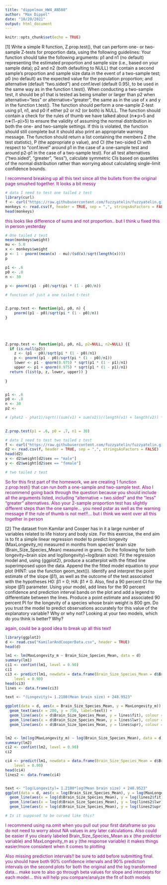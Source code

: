 ```yaml
---
title: "dippelmax_HW4_AN588"
author: "Max Dippel"
date: "10/20/2021"
output: html_document
---
```


```r
knitr::opts_chunk$set(echo = TRUE)
```
[1] Write a simple R function, Z.prop.test(), that can perform one- or two-sample Z-tests for proportion data, using the following guidelines:
Your function should take the following arguments: p1 and n1 (no default) representing the estimated proportion and sample size (i.e., based on your sample data); p2 and n2 (both defaulting to NULL) that contain a second sample’s proportion and sample size data in the event of a two-sample test; p0 (no default) as the expected value for the population proportion; and alternative (default “two.sided”) and conf.level (default 0.95), to be used in the same way as in the function t.test().
When conducting a two-sample test, it should be p1 that is tested as being smaller or larger than p2 when alternative=“less” or alternative=“greater”, the same as in the use of x and y in the function t.test().
The function should perform a one-sample Z-test using p1, n1, and p0 if either p2 or n2 (or both) is NULL.
The function should contain a check for the rules of thumb we have talked about (n∗p>5 and n∗(1−p)>5) to ensure the validity of assuming the normal distribution in both the one- and two-sample settings. If this is violated, the function should still complete but it should also print an appropriate warning message.
The function should return a list containing the members Z (the test statistic), P (the appropriate p value), and CI (the two-sided CI with respect to “conf.level” around p1 in the case of a one-sample test and around p2-p1 in the case of a two-sample test). For all test alternatives (“two.sided”, “greater”, “less”), calculate symmetric CIs based on quantiles of the normal distribution rather than worrying about calculating single-limit confidence bounds.


<span style="color: purple;">I recommend breaking up all this text since all the bullets from the original page smushed together. It looks a bit messy </span>
```r
# data I need to test one tailed z test
library(curl)
f <- curl("https://raw.githubusercontent.com/fuzzyatelin/fuzzyatelin.github.io/master/AN588_Fall21/vervet-weights.csv")
monkeys <- read.csv(f, header = TRUE, sep = ",", stringsAsFactors = FALSE)
head(monkeys)
```

<span style="color: purple;">this looks like difference of sums and not proportion.. but I think u fixed this in person yesterday</span>
```r
# One tailed z test
mean(monkeys$weight)
mu <- 5.0
x <- monkeys$weight
p <- 1 - pnorm((mean(x) - mu)/(sd(x)/sqrt(length(x))))
p

p1 <- .6
p0 <- .8
n <- 30
  
p <- pnorm((p1 - p0)/sqrt(pi * (1 - p0)/n))
```

```r
# function of just a one tailed t-test


Z.prop.test <- function(p1, p0, n) {
    pnorm((p1 - p0)/sqrt(pi * (1 - p0)/n))
}





Z.prop.test <- function(p1, p0, n1, p2=NULL, n2=NULL) {{ 
  if (is.null(p2))
    z <- (p1 - p0)/sqrt(pi * (1 - p0)/n1)
    p <- pnorm((p1 - p0)/sqrt(pi * (1 - p0)/n1))
    lower <- p1 - qnorm(0.975) * sqrt(p1 * (1 - p1)/n1)
    upper <- p1 + qnorm(0.975) * sqrt(p1 * (1 - p1)/n1)
  return (list(p, z, lower, upper)) }
    
}


p1 <- .6
p0 <- .8
n <- 30
p2 <- 

# (phat2 - phat1)/sqrt(((sum(v1) + sum(v2))/(length(v1) + length(v2)) * (1 - (sum(v1) + sum(v2))/(length(v1) + length(v2)))) * (1/length(v1) + 1/length(v2)))

  
Z.prop.test(p1 = .6, p0 = .7, n1 = 30)

```

```r
# data I need to test two tailed z test
f <- curl("https://raw.githubusercontent.com/fuzzyatelin/fuzzyatelin.github.io/master/AN588_Fall21/colobus-weights.csv")
d2 <- read.csv(f, header = TRUE, sep = ",", stringsAsFactors = FALSE)
head(d2)
x <- d2$weight[d2$sex == "male"]
y <- d2$weight[d2$sex == "female"]
```

```r
# two tailed z test 

```

<span style="color: purple;">So for this first part of the homework, we are creating 1 function z.prop.test() that can run *both* a one-sample and two-sample test. Also I recommend going back through the question because you should include all the arguments listed, including "alternative = two.sided" and the "less" "greater" alternatives. Also your 2-sample proportion test has slightly different steps than the one sample... you need pstar as well as the warning message if the rule of thumb is not met!!... but i think we went over all this together in person </span>


[2] The dataset from Kamilar and Cooper has in it a large number of variables related to life history and body size. For this exercise, the end aim is to fit a simple linear regression model to predict longevity (MaxLongevity_m) measured in months from species’ brain size (Brain_Size_Species_Mean) measured in grams. Do the following for both longevity~brain size and log(longevity)~log(brain size):
Fit the regression model and, using {ggplot2}, produce a scatterplot with the fitted line superimposed upon the data. Append the the fitted model equation to your plot (HINT: use the function geom_text()).
Identify and interpret the point estimate of the slope (β1), as well as the outcome of the test associated with the hypotheses H0: β1 = 0; HA: β1 ≠ 0. Also, find a 90 percent CI for the slope (β1) parameter.
Using your model, add lines for the 90 percent confidence and prediction interval bands on the plot and add a legend to differentiate between the lines.
Produce a point estimate and associated 90 percent PI for the longevity of a species whose brain weight is 800 gm. Do you trust the model to predict observations accurately for this value of the explanatory variable? Why or why not?
Looking at your two models, which do you think is better? Why?


<span style="color: purple;">again, could be a good idea to break up all this text!</span>
```r
library(ggplot2)
d <- read.csv("KamilarAndCooperData.csv", header = TRUE)
head(d)

lm1 <- lm(MaxLongevity_m ~ Brain_Size_Species_Mean, data = d)
summary(lm1)
ci1 <- confint(lm1, level = 0.90)
ci1
ci3 <- predict(lm1, newdata = data.frame(Brain_Size_Species_Mean = d$Brain_Size_Species_Mean), interval = "confidence",
    level = 0.90)
head(ci3)
lines <- data.frame(ci3)

text <- "(Longevity)= 1.2180(Mean brain size) + 248.9523"

ggplot(data = d, aes(x = Brain_Size_Species_Mean, y = MaxLongevity_m)) + geom_point(color="darkorange3") + 
  geom_text(aes(x = 200, y = 750, label=text)) + 
  geom_line(aes(x = d$Brain_Size_Species_Mean, y = lines$fit), colour = "black") +
  geom_line(aes(x = d$Brain_Size_Species_Mean, y = lines$lwr), colour = "darkorchid4") + 
  geom_line(aes(x = d$Brain_Size_Species_Mean, y = lines$upr), colour = "darkorchid4")


lm2 <- lm(log(MaxLongevity_m) ~ log(Brain_Size_Species_Mean), data = d)
summary(lm2)
ci2 <- confint(lm2, level = 0.90)
ci2

ci4 <- predict(lm1, newdata = data.frame(Brain_Size_Species_Mean = d$Brain_Size_Species_Mean), interval = "confidence",
    level = 0.90)
head(ci4)
lines2 <- data.frame(ci4)


text <- "log(Longevity)= 1.2180*log(Mean brain size) + 248.9523"
ggplot(data = d, aes(x = log(Brain_Size_Species_Mean), y = log(MaxLongevity_m))) + geom_point(color="darkorange") + geom_text(aes(x = 4, y = 7, label=text)) + 
  geom_line(aes(x = log(d$Brain_Size_Species_Mean), y = log(lines2$fit)), colour = "black") +
  geom_line(aes(x = log(d$Brain_Size_Species_Mean), y = log(lines2$lwr)), colour = "darkorchid4") + 
  geom_line(aes(x = log(d$Brain_Size_Species_Mean), y = log(lines2$upr)), colour = "darkorchid4")

# Is it supposed to be curved like this?

```
<span style="color: purple;">I recommend using na.omit when you pull out your first dataframe so you  do not need to  worry about NA values in any later calculations. Also could be easier if you clearly labeled Brain_Size_Species_Mean as x (the predictor variable) and MaxLongevity_m as y (the response variable) it makes things easier/more consistent when it comes to plotting </span>

<span style="color: purple;">Also missing prediction intervals!!  be sure to add  before submitting final. you should have both 90% confidence intervals and 90% prediction intervals on the second plots for both the original and the log transformed data... make sure to also go through beta values for slope and intercepts for each model... this will help you compare/analyze the fit of both models </span>
